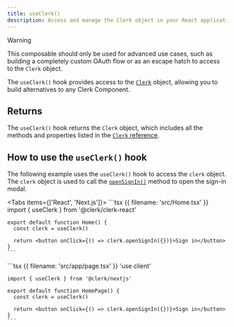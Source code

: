 ```yaml
---
title: useClerk()
description: Access and manage the Clerk object in your React application with Clerk's useClerk() hook.
---
```


> [!WARNING]
> This composable should only be used for advanced use cases, such as building a completely custom OAuth flow or as an escape hatch to access to the `Clerk` object.

The `useClerk()` hook provides access to the [`Clerk`](/docs/references/javascript/clerk) object, allowing you to build alternatives to any Clerk Component.

## Returns

The `useClerk()` hook returns the `Clerk` object, which includes all the methods and properties listed in the [`Clerk` reference](/docs/references/javascript/clerk).

## How to use the `useClerk()` hook

The following example uses the `useClerk()` hook to access the `clerk` object. The `clerk` object is used to call the [`openSignIn()`](/docs/references/javascript/clerk#sign-in) method to open the sign-in modal.

<Tabs items={['React', 'Next.js']}>
  <Tab>
    ```tsx {{ filename: 'src/Home.tsx' }}
    import { useClerk } from '@clerk/clerk-react'

    export default function Home() {
      const clerk = useClerk()

      return <button onClick={() => clerk.openSignIn({})}>Sign in</button>
    }
    ```
  </Tab>

  <Tab>
    ```tsx {{ filename: 'src/app/page.tsx' }}
    'use client'

    import { useClerk } from '@clerk/nextjs'

    export default function HomePage() {
      const clerk = useClerk()

      return <button onClick={() => clerk.openSignIn({})}>Sign in</button>
    }
    ```
  </Tab>
</Tabs>
